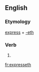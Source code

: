 ==English==

===Etymology===
[[express]] + [[-eth]]

===Verb===
{{en-verb form}}

# {{archaic third-person singular of|express}}

[[fr:expresseth]]